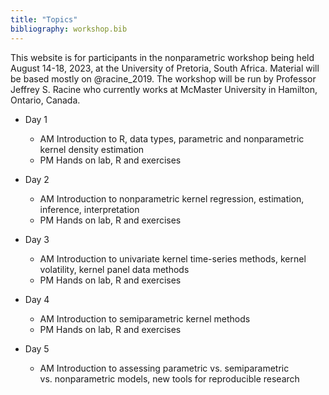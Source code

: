 ```yaml
---
title: "Topics"
bibliography: workshop.bib
---
```


This website is for participants in the nonparametric workshop being held August 14-18, 2023, at the University of Pretoria, South Africa. Material will be based mostly on @racine_2019. The workshop will be run by Professor Jeffrey S. Racine who currently works at McMaster University in Hamilton, Ontario, Canada.

- Day 1

  - AM Introduction to R, data types, parametric and nonparametric kernel density estimation
  - PM Hands on lab, R and exercises

- Day 2

  - AM Introduction to nonparametric kernel regression, estimation, inference, interpretation
  - PM Hands on lab, R and exercises

- Day 3

  - AM Introduction to univariate kernel time-series methods, kernel volatility, kernel panel data methods
  - PM Hands on lab, R and exercises

- Day 4

  - AM Introduction to semiparametric kernel methods
  - PM Hands on lab, R and exercises
  
- Day 5

  - AM Introduction to assessing parametric vs. semiparametric vs. nonparametric models, new tools for reproducible research



